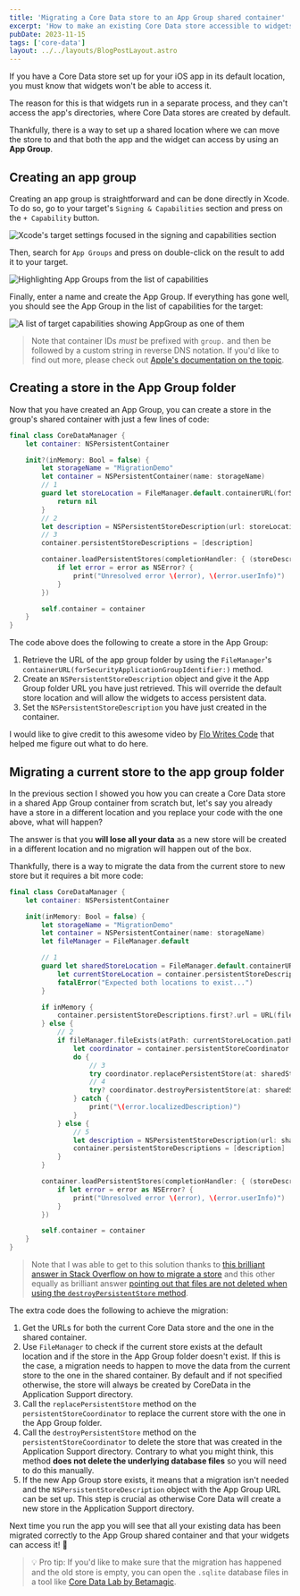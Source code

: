 ```yaml
---
title: 'Migrating a Core Data store to an App Group shared container'
excerpt: 'How to make an existing Core Data store accessible to widgets without losing any existing data.'
pubDate: 2023-11-15
tags: ['core-data']
layout: ../../layouts/BlogPostLayout.astro
---
```


If you have a Core Data store set up for your iOS app in its default location, you must know that widgets won't be able to access it.

The reason for this is that widgets run in a separate process, and they can't access the app's directories, where Core Data stores are created by default.

Thankfully, there is a way to set up a shared location where we can move the store to and that both the app and the widget can access by using an **App Group**.

## Creating an app group

Creating an app group is straightforward and can be done directly in Xcode. To do so, go to your target's `Signing & Capabilities` section and press on the `+ Capability` button.

![Xcode's target settings focused in the signing and capabilities section](/assets/posts/core-data-migration-app-group/signing-and-capabilities.webp)

Then, search for `App Groups` and press on double-click on the result to add it to your target.

![Highlighting App Groups from the list of capabilities](/assets/posts/core-data-migration-app-group/app-groups.webp)

Finally, enter a name and create the App Group. If everything has gone well, you should see the App Group in the list of capabilities for the target:

![A list of target capabilities showing AppGroup as one of them](/assets/posts/core-data-migration-app-group/capabilities-list.webp)

> Note that container IDs _must_ be prefixed with `group.` and then be followed by a custom string in reverse DNS notation. If you'd like to find out more, please check out [Apple's documentation on the topic](https://developer.apple.com/documentation/xcode/configuring-app-groups).

## Creating a store in the App Group folder

Now that you have created an App Group, you can create a store in the group's shared container with just a few lines of code:

```swift:CoreDataManager.swift
final class CoreDataManager {
    let container: NSPersistentContainer

    init?(inMemory: Bool = false) {
        let storageName = "MigrationDemo"
        let container = NSPersistentContainer(name: storageName)
        // 1
        guard let storeLocation = FileManager.default.containerURL(forSecurityApplicationGroupIdentifier: "group.dev.polpiella.MigrationDemo")?.appendingPathComponent("\(storageName).sqlite") else {
            return nil
        }
        // 2
        let description = NSPersistentStoreDescription(url: storeLocation)
        // 3
        container.persistentStoreDescriptions = [description]

        container.loadPersistentStores(completionHandler: { (storeDescription, error) in
            if let error = error as NSError? {
                print("Unresolved error \(error), \(error.userInfo)")
            }
        })

        self.container = container
    }
}
```

The code above does the following to create a store in the App Group:

1. Retrieve the URL of the app group folder by using the `FileManager`'s `containerURL(forSecurityApplicationGroupIdentifier:)` method.
2. Create an `NSPersistentStoreDescription` object and give it the App Group folder URL you have just retrieved. This will override the default store location and will allow the widgets to access persistent data.
3. Set the `NSPersistentStoreDescription` you have just created in the container.

I would like to give credit to this awesome video by [Flo Writes Code](https://twitter.com/FloWritesCode) that helped me figure out what to do here.


<YoutubeVideo id="FV_3kiRF90g" client:visible />

## Migrating a current store to the app group folder

In the previous section I showed you how you can create a Core Data store in a shared App Group container from scratch but, let's say you already have a store in a different location and you replace your code with the one above, what will happen?

The answer is that you **will lose all your data** as a new store will be created in a different location and no migration will happen out of the box.

Thankfully, there is a way to migrate the data from the current store to new store but it requires a bit more code:

```swift:CoreDataManager.swift
final class CoreDataManager {
    let container: NSPersistentContainer

    init(inMemory: Bool = false) {
        let storageName = "MigrationDemo"
        let container = NSPersistentContainer(name: storageName)
        let fileManager = FileManager.default

        // 1
        guard let sharedStoreLocation = FileManager.default.containerURL(forSecurityApplicationGroupIdentifier: "group.dev.polpiella.MigrationDemo")?.appendingPathComponent("\(storageName).sqlite"),
            let currentStoreLocation = container.persistentStoreDescriptions.first?.url else {
            fatalError("Expected both locations to exist...")
        }

        if inMemory {
            container.persistentStoreDescriptions.first?.url = URL(fileURLWithPath: "/dev/null")
        } else {
            // 2
            if fileManager.fileExists(atPath: currentStoreLocation.path) && !fileManager.fileExists(atPath: sharedStoreLocation.path) {
                let coordinator = container.persistentStoreCoordinator
                do {
                    // 3
                    try coordinator.replacePersistentStore(at: sharedStoreLocation, destinationOptions: nil, withPersistentStoreFrom: currentStoreLocation, sourceOptions: nil, type: .sqlite)
                    // 4
                    try? coordinator.destroyPersistentStore(at: sharedStoreLocation, type: .sqlite, options: nil)
                } catch {
                    print("\(error.localizedDescription)")
                }
            } else {
                // 5
                let description = NSPersistentStoreDescription(url: sharedStoreLocation)
                container.persistentStoreDescriptions = [description]
            }
        }

        container.loadPersistentStores(completionHandler: { (storeDescription, error) in
            if let error = error as NSError? {
                print("Unresolved error \(error), \(error.userInfo)")
            }
        })

        self.container = container
    }
}
```

> Note that I was able to get to this solution thanks to [this brilliant answer in Stack Overflow on how to migrate a store](https://stackoverflow.com/a/72480066) and this other equally as brilliant answer [pointing out that files are not deleted when using the `destroyPersistentStore` method](https://stackoverflow.com/a/72585271).

The extra code does the following to achieve the migration:

1. Get the URLs for both the current Core Data store and the one in the shared container.
2. Use `FileManager` to check if the current store exists at the default location and if the store in the App Group folder doesn't exist. If this is the case, a migration needs to happen to move the data from the current store to the one in the shared container. By default and if not specified otherwise, the store will always be created by CoreData in the Application Support directory.
3. Call the `replacePersistentStore` method on the `persistentStoreCoordinator` to replace the current store with the one in the App Group folder.
4. Call the `destroyPersistentStore` method on the `persistentStoreCoordinator` to delete the store that was created in the Application Support directory. Contrary to what you might think, this method **does not delete the underlying database files** so you will need to do this manually.
5. If the new App Group store exists, it means that a migration isn't needed and the `NSPersistentStoreDescription` object with the App Group URL can be set up. This step is crucial as otherwise Core Data will create a new store in the Application Support directory.

Next time you run the app you will see that all your existing data has been migrated correctly to the App Group shared container and that your widgets can access it! 🎉

> 💡 Pro tip: If you'd like to make sure that the migration has happened and the old store is empty, you can open the `.sqlite` database files in a tool like [Core Data Lab by Betamagic](https://betamagic.nl/products/coredatalab.html).
